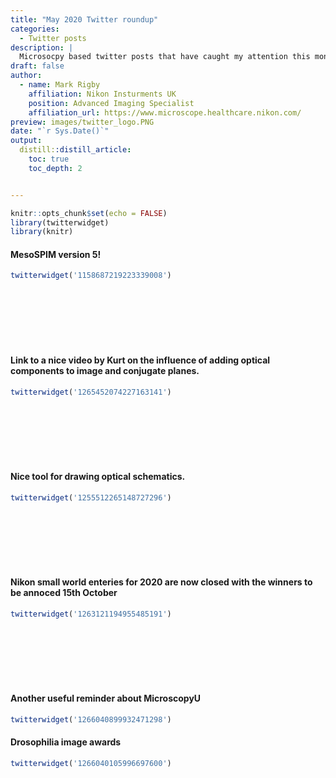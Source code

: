 ```yaml
---
title: "May 2020 Twitter roundup"
categories:
  - Twitter posts
description: |
  Microsocpy based twitter posts that have caught my attention this month
draft: false
author:
  - name: Mark Rigby 
    affiliation: Nikon Insturments UK
    position: Advanced Imaging Specialist
    affiliation_url: https://www.microscope.healthcare.nikon.com/
preview: images/twitter_logo.PNG
date: "`r Sys.Date()`"
output:
  distill::distill_article:
    toc: true
    toc_depth: 2


---
```


```r

knitr::opts_chunk$set(echo = FALSE)
library(twitterwidget)
library(knitr)

```


#### MesoSPIM version 5!  


```r

twitterwidget('1158687219223339008')

```
<br>
<br>
<br>
<br>
<br>

#### Link to a nice video by Kurt on the influence of adding optical components to image and conjugate planes.  


```r

twitterwidget('1265452074227163141')

```
<br>
<br>
<br>
<br>
<br>


#### Nice tool for drawing optical schematics.  


```r

twitterwidget('1255512265148727296')

```
<br>
<br>
<br>
<br>
<br>

#### Nikon small world enteries for 2020 are now closed with the winners to be annoced 15th October  


```r

twitterwidget('1263121194955485191')

```
<br>
<br>
<br>
<br>
<br>

#### Another useful reminder about MicroscopyU

```r

twitterwidget('1266040899932471298')

```

#### Drosophilia image awards

```r
twitterwidget('1266040105996697600')

```

